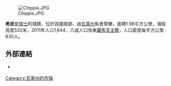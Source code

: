 [[Image:Chippis.JPG|right]]

'''希皮'''是[[瑞士|瑞士]]的城鎮，位於該國南部，由[[瓦萊州|瓦萊州]]負責管轄，面積1.98平方公里，海拔高度532米，2011年人口1,644，八成人口信奉[[羅馬天主教|羅馬天主教]]，人口密度每平方公里830人。

==外部連結==
* {{Official website|http://www.chippis.ch}} {{fr icon}}

{{Switzerland-geo-stub}}
[[Category:瓦莱州的市镇|Category:瓦莱州的市镇]]